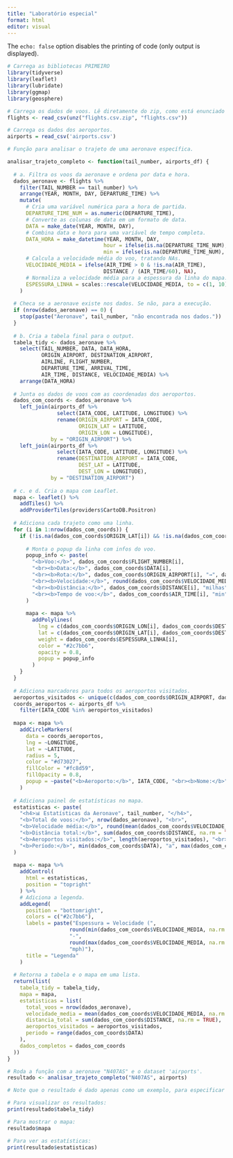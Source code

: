 ```yaml
---
title: "Laboratório especial"
format: html
editor: visual
---
```


The `echo: false` option disables the printing of code (only output is displayed).

```r
# Carrega as bibliotecas PRIMEIRO
library(tidyverse)
library(leaflet)
library(lubridate)
library(ggmap)
library(geosphere)
```

```r
# Carrega os dados de voos. Lê diretamente do zip, como está enunciado no desafio
flights <- read_csv(unz("flights.csv.zip", "flights.csv"))

# Carrega os dados dos aeroportos.
airports = read_csv('airports.csv')
```

```r
# Função para analisar o trajeto de uma aeronave específica.

analisar_trajeto_completo <- function(tail_number, airports_df) {
  
  # a. Filtra os voos da aeronave e ordena por data e hora.
  dados_aeronave <- flights %>%
    filter(TAIL_NUMBER == tail_number) %>%
    arrange(YEAR, MONTH, DAY, DEPARTURE_TIME) %>%
    mutate(
      # Cria uma variável numérica para a hora de partida.
      DEPARTURE_TIME_NUM = as.numeric(DEPARTURE_TIME),
      # Converte as colunas de data em um formato de data.
      DATA = make_date(YEAR, MONTH, DAY),
      # Combina data e hora para uma variável de tempo completa.
      DATA_HORA = make_datetime(YEAR, MONTH, DAY, 
                               hour = ifelse(is.na(DEPARTURE_TIME_NUM), 0, DEPARTURE_TIME_NUM %/% 100),
                               min = ifelse(is.na(DEPARTURE_TIME_NUM), 0, DEPARTURE_TIME_NUM %% 100)),
      # Calcula a velocidade média do voo, tratando NAs.
      VELOCIDADE_MEDIA = ifelse(AIR_TIME > 0 & !is.na(AIR_TIME), 
                               DISTANCE / (AIR_TIME/60), NA),
      # Normaliza a velocidade média para a espessura da linha do mapa.
      ESPESSURA_LINHA = scales::rescale(VELOCIDADE_MEDIA, to = c(1, 10), na.rm = TRUE)
    )
  
  # Checa se a aeronave existe nos dados. Se não, para a execução.
  if (nrow(dados_aeronave) == 0) {
    stop(paste("Aeronave", tail_number, "não encontrada nos dados."))
  }
  
  # b. Cria a tabela final para o output.
  tabela_tidy <- dados_aeronave %>%
    select(TAIL_NUMBER, DATA, DATA_HORA, 
           ORIGIN_AIRPORT, DESTINATION_AIRPORT,
           AIRLINE, FLIGHT_NUMBER,
           DEPARTURE_TIME, ARRIVAL_TIME,
           AIR_TIME, DISTANCE, VELOCIDADE_MEDIA) %>%
    arrange(DATA_HORA)
  
  # Junta os dados de voos com as coordenadas dos aeroportos.
  dados_com_coords <- dados_aeronave %>%
    left_join(airports_df %>% 
                select(IATA_CODE, LATITUDE, LONGITUDE) %>%
                rename(ORIGIN_AIRPORT = IATA_CODE,
                       ORIGIN_LAT = LATITUDE,
                       ORIGIN_LON = LONGITUDE),
              by = "ORIGIN_AIRPORT") %>%
    left_join(airports_df %>% 
                select(IATA_CODE, LATITUDE, LONGITUDE) %>%
                rename(DESTINATION_AIRPORT = IATA_CODE,
                       DEST_LAT = LATITUDE,
                       DEST_LON = LONGITUDE),
              by = "DESTINATION_AIRPORT")
  
  # c. e d. Cria o mapa com Leaflet.
  mapa <- leaflet() %>%
    addTiles() %>%
    addProviderTiles(providers$CartoDB.Positron)
  
  # Adiciona cada trajeto como uma linha.
  for (i in 1:nrow(dados_com_coords)) {
    if (!is.na(dados_com_coords$ORIGIN_LAT[i]) && !is.na(dados_com_coords$DEST_LAT[i])) {
      
      # Monta o popup da linha com infos do voo.
      popup_info <- paste(
        "<b>Voo:</b>", dados_com_coords$FLIGHT_NUMBER[i],
        "<br><b>Data:</b>", dados_com_coords$DATA[i],
        "<br><b>Rota:</b>", dados_com_coords$ORIGIN_AIRPORT[i], "→", dados_com_coords$DESTINATION_AIRPORT[i],
        "<br><b>Velocidade:</b>", round(dados_com_coords$VELOCIDADE_MEDIA[i], 1), "mph",
        "<br><b>Distância:</b>", dados_com_coords$DISTANCE[i], "milhas",
        "<br><b>Tempo de voo:</b>", dados_com_coords$AIR_TIME[i], "min"
      )
      
      mapa <- mapa %>%
        addPolylines(
          lng = c(dados_com_coords$ORIGIN_LON[i], dados_com_coords$DEST_LON[i]),
          lat = c(dados_com_coords$ORIGIN_LAT[i], dados_com_coords$DEST_LAT[i]),
          weight = dados_com_coords$ESPESSURA_LINHA[i],
          color = "#2c7bb6",
          opacity = 0.8,
          popup = popup_info
        )
    }
  }
  
  # Adiciona marcadores para todos os aeroportos visitados.
  aeroportos_visitados <- unique(c(dados_com_coords$ORIGIN_AIRPORT, dados_com_coords$DESTINATION_AIRPORT))
  coords_aeroportos <- airports_df %>%
    filter(IATA_CODE %in% aeroportos_visitados)
  
  mapa <- mapa %>%
    addCircleMarkers(
      data = coords_aeroportos,
      lng = ~LONGITUDE,
      lat = ~LATITUDE,
      radius = 5,
      color = "#d73027",
      fillColor = "#fc8d59",
      fillOpacity = 0.8,
      popup = ~paste("<b>Aeroporto:</b>", IATA_CODE, "<br><b>Nome:</b>", AIRPORT)
    )
  
  # Adiciona painel de estatísticas no mapa.
  estatisticas <- paste(
    "<h4>📊 Estatísticas da Aeronave", tail_number, "</h4>",
    "<b>Total de voos:</b>", nrow(dados_aeronave), "<br>",
    "<b>Velocidade média:</b>", round(mean(dados_com_coords$VELOCIDADE_MEDIA, na.rm = TRUE), 1), "mph<br>",
    "<b>Distância total:</b>", sum(dados_com_coords$DISTANCE, na.rm = TRUE), "milhas<br>",
    "<b>Aeroportos visitados:</b>", length(aeroportos_visitados), "<br>",
    "<b>Período:</b>", min(dados_com_coords$DATA), "a", max(dados_com_coords$DATA)
  )
  
  mapa <- mapa %>%
    addControl(
      html = estatisticas,
      position = "topright"
    ) %>%
    # Adiciona a legenda.
    addLegend(
      position = "bottomright",
      colors = c("#2c7bb6"),
      labels = paste("Espessura = Velocidade (", 
                    round(min(dados_com_coords$VELOCIDADE_MEDIA, na.rm = TRUE), 1), 
                    "-", 
                    round(max(dados_com_coords$VELOCIDADE_MEDIA, na.rm = TRUE), 1), 
                    "mph)"),
      title = "Legenda"
    )
  
  # Retorna a tabela e o mapa em uma lista.
  return(list(
    tabela_tidy = tabela_tidy,
    mapa = mapa,
    estatisticas = list(
      total_voos = nrow(dados_aeronave),
      velocidade_media = mean(dados_com_coords$VELOCIDADE_MEDIA, na.rm = TRUE),
      distancia_total = sum(dados_com_coords$DISTANCE, na.rm = TRUE),
      aeroportos_visitados = aeroportos_visitados,
      periodo = range(dados_com_coords$DATA)
    ),
    dados_completos = dados_com_coords
  ))
}

# Roda a função com a aeronave "N407AS" e o dataset 'airports'.
resultado <- analisar_trajeto_completo("N407AS", airports)

# Note que o resultado é dado apenas como um exemplo, para especificar alguma linha aérea específica é só colocar como argumento da função
```

```r
# Para visualizar os resultados:
print(resultado$tabela_tidy)
```

```r
# Para mostrar o mapa:
resultado$mapa
```

```r
# Para ver as estatísticas:
print(resultado$estatisticas)
```